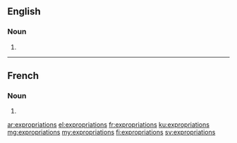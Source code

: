==English==

===Noun===
{{head|en|noun plural form}}

# {{plural of|expropriation|lang=en}}

----

==French==

===Noun===
{{head|fr|noun plural form|g=f}}

# {{plural of|expropriation|lang=fr}}

[[ar:expropriations]]
[[el:expropriations]]
[[fr:expropriations]]
[[ku:expropriations]]
[[mg:expropriations]]
[[my:expropriations]]
[[fi:expropriations]]
[[sv:expropriations]]